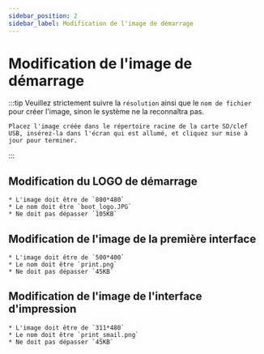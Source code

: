 ```yaml
---
sidebar_position: 2
sidebar_label: Modification de l'image de démarrage
---
```


# Modification de l'image de démarrage
:::tip
    Veuillez strictement suivre la `résolution` ainsi que le `nom de fichier` pour créer l'image, sinon le système ne la reconnaîtra pas.

    Placez l'image créée dans le répertoire racine de la carte SD/clef USB, insérez-la dans l'écran qui est allumé, et cliquez sur mise à jour pour terminer.
:::
## Modification du LOGO de démarrage

    * L'image doit être de `800*480`
    * Le nom doit être `boot_logo.JPG`
    * Ne doit pas dépasser `105KB`




## Modification de l'image de la première interface

    * L'image doit être de `500*400`
    * Le nom doit être `print.png`
    * Ne doit pas dépasser `45KB`



## Modification de l'image de l'interface d'impression

    * L'image doit être de `311*480`
    * Le nom doit être `print_smail.png`
    * Ne doit pas dépasser `45KB`

